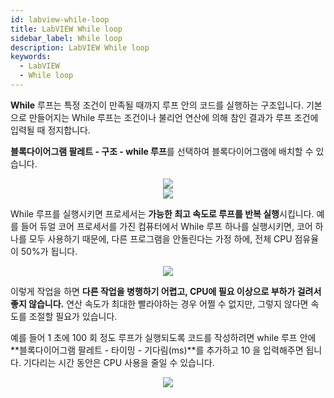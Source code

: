```yaml
---
id: labview-while-loop
title: LabVIEW While loop
sidebar_label: While loop
description: LabVIEW While loop
keywords:
  - LabVIEW
  - While loop
---
```



**While** 루프는 특정 조건이 만족될 때까지 루프 안의 코드를 실행하는 구조입니다. 기본으로 만들어지는 While 루프는 조건이나 불리언 연산에 의해 참인 결과가 루프 조건에 입력될 때 정지합니다.

**블록다이어그램 팔레트 - 구조 - while 루프**를 선택하여 블록다이어그램에 배치할 수 있습니다.

<center>
	<img src={useBaseUrl('img/lang/labview/labview-create-while.gif')} />
</center>

<center>
	<img src={useBaseUrl('img/lang/labview/labview-while-term.png')} />
</center>

While 루프를 실행시키면 프로세서는 **가능한 최고 속도로 루프를 반복 실행**시킵니다. 예를 들어 듀얼 코어 프로세서를 가진 컴퓨터에서 While 루프 하나를 실행시키면, 코어 하나를 모두 사용하기 때문에, 다른 프로그램을 안돌린다는 가정 하에, 전체 CPU 점유율이 50%가 됩니다.

<center>
	<img src={useBaseUrl('img/lang/labview/labview-while-cpu.gif')} />
</center>

이렇게 작업을 하면 **다른 작업을 병행하기 어렵고, CPU에 필요 이상으로 부하가 걸려서 좋지 않습니다.** 연산 속도가 최대한 빨라야하는 경우 어쩔 수 없지만, 그렇지 않다면 속도를 조절할 필요가 있습니다.

예를 들어 1 초에 100 회 정도 루프가 실행되도록 코드를 작성하려면 while 루프 안에 **블록다이어그램 팔레트 - 타이밍 - 기다림(ms)**를 추가하고 10 을 입력해주면 됩니다. 기다리는 시간 동안은 CPU 사용을 줄일 수 있습니다.

<center>
	<img src={useBaseUrl('img/lang/labview/labview-while-cpu-test.gif')} />
</center>
